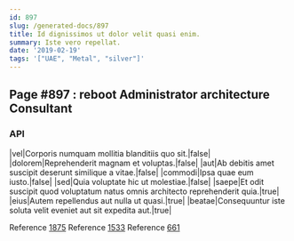 ```yaml
---
id: 897
slug: /generated-docs/897
title: Id dignissimos ut dolor velit quasi enim.
summary: Iste vero repellat.
date: '2019-02-19'
tags: '["UAE", "Metal", "silver"]'
---
```


## Page #897 : reboot Administrator architecture Consultant
### API

|vel|Corporis numquam mollitia blanditiis quo sit.|false|
|dolorem|Reprehenderit magnam et voluptas.|false|
|aut|Ab debitis amet suscipit deserunt similique a vitae.|false|
|commodi|Ipsa quae eum iusto.|false|
|sed|Quia voluptate hic ut molestiae.|false|
|saepe|Et odit suscipit quod voluptatum natus omnis architecto reprehenderit quia.|true|
|eius|Autem repellendus aut nulla ut quasi.|true|
|beatae|Consequuntur iste soluta velit eveniet aut sit expedita aut.|true|

Reference [1875](/generated-docs/1875)
Reference [1533](/generated-docs/1533)
Reference [661](/generated-docs/661)



